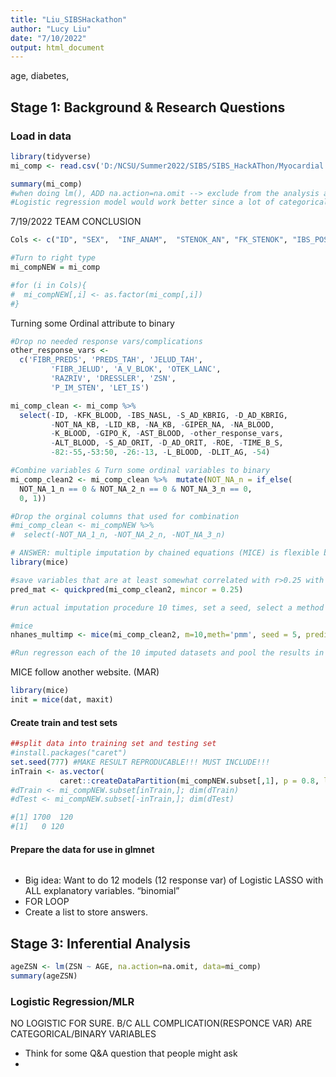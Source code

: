 ```yaml
---
title: "Liu_SIBSHackathon"
author: "Lucy Liu"
date: "7/10/2022"
output: html_document
---
```


age, diabetes,


## Stage 1: Background & Research Questions
### Load in data
```r
library(tidyverse)
mi_comp <- read.csv('D:/NCSU/Summer2022/SIBS/SIBS_HackAThon/Myocardial infarction complications Database.csv', check.names = TRUE) #make sure the variable imported valid for R without special characters/symbols like tabs
```

```r
summary(mi_comp)
#when doing lm(), ADD na.action=na.omit --> exclude from the analysis any subject who does not have all the variables necessary to fit a model
#Logistic regression model would work better since a lot of categorical var.
```
7/19/2022 TEAM CONCLUSION
```r
Cols <- c("ID", "SEX",	"INF_ANAM",  "STENOK_AN", "FK_STENOK", "IBS_POST","IBS_NASL", "GB","SIM_GIPERT","DLIT_AG",	"ZSN_A",	"nr_11", "nr_01",	"nr_02",	"nr_03",	"nr_04",	"nr_07",	"nr_08",	"np_01",	"np_04",	"np_05",	"np_07",	"np_08"	,"np_09",	"np_10"	,	"endocr_02",	"endocr_03",	"zab_leg_01",	"zab_leg_02",	"zab_leg_03",	"zab_leg_04",	"zab_leg_06",		"O_L_POST",	"K_SH_POST",	"MP_TP_POST",	"SVT_POST",	"GT_POST",	"FIB_G_POST",	"ant_im",	"lat_im","inf_im","post_im","IM_PG_P",	"ritm_ecg_p_01",	"ritm_ecg_p_02",	"ritm_ecg_p_04",	"ritm_ecg_p_06",	"ritm_ecg_p_07",	"ritm_ecg_p_08",	"n_r_ecg_p_01",	"n_r_ecg_p_02",	"n_r_ecg_p_03",	"n_r_ecg_p_04",	"n_r_ecg_p_05",	"n_r_ecg_p_06",	"n_r_ecg_p_08",	"n_r_ecg_p_09",	"n_r_ecg_p_10",	"n_p_ecg_p_01",	"n_p_ecg_p_03",	"n_p_ecg_p_04",	"n_p_ecg_p_05",	"n_p_ecg_p_06",	"n_p_ecg_p_07",	"n_p_ecg_p_08",	"n_p_ecg_p_09",	"n_p_ecg_p_10",	"n_p_ecg_p_11",	"n_p_ecg_p_12",	"fibr_ter_01",	"fibr_ter_02",	"fibr_ter_03",	"fibr_ter_05",	"fibr_ter_06",	"fibr_ter_07",	"fibr_ter_08",	"GIPO_K",		"GIPER_NA",	"TIME_B_S","NA_KB",	"NOT_NA_KB",	"LID_KB",	"NITR_S",	"NOT_NA_1_n",	"LID_S_n",	"B_BLOK_S_n",	"ANT_CA_S_n",	"GEPAR_S_n",	"ASP_S_n",	"TIKL_S_n",	"TRENT_S_n",	"FIBR_PREDS",	"PREDS_TAH",	"JELUD_TAH",	"FIBR_JELUD",	"A_V_BLOK",	"OTEK_LANC",	"RAZRIV",	"DRESSLER",	"ZSN",	"REC_IM",	"P_IM_STEN",	"LET_IS")
```
```r
#Turn to right type
mi_compNEW = mi_comp

#for (i in Cols){
#  mi_compNEW[,i] <- as.factor(mi_comp[,i])
#}

```

Turning some Ordinal attribute to binary
```r

#Drop no needed response vars/complications
other_response_vars <-  
  c('FIBR_PREDS', 'PREDS_TAH', 'JELUD_TAH',
         'FIBR_JELUD', 'A_V_BLOK', 'OTEK_LANC',
         'RAZRIV', 'DRESSLER', 'ZSN',
         'P_IM_STEN', 'LET_IS')

mi_comp_clean <- mi_comp %>% 
  select(-ID, -KFK_BLOOD, -IBS_NASL, -S_AD_KBRIG, -D_AD_KBRIG,
         -NOT_NA_KB, -LID_KB, -NA_KB, -GIPER_NA, -NA_BLOOD,
         -K_BLOOD, -GIPO_K, -AST_BLOOD, -other_response_vars,
         -ALT_BLOOD, -S_AD_ORIT, -D_AD_ORIT, -ROE, -TIME_B_S,
         -82:-55,-53:50, -26:-13, -L_BLOOD, -DLIT_AG, -54)
```
```r
#Combine variables & Turn some ordinal variables to binary
mi_comp_clean2 <- mi_comp_clean %>%  mutate(NOT_NA_n = if_else(
  NOT_NA_1_n == 0 & NOT_NA_2_n == 0 & NOT_NA_3_n == 0,
  0, 1))
```
```r
#Drop the orginal columns that used for combination
#mi_comp_clean <- mi_compNEW %>% 
#  select(-NOT_NA_1_n, -NOT_NA_2_n, -NOT_NA_3_n)
```


```r
# ANSWER: multiple imputation by chained equations (MICE) is flexible b/c use remaining info in data to create a model that predicts what could have been recorded to fill in blanks. Fill in the missing values multiple times and create several complete datasets before we pool the results to arrive at more realistic results. 
library(mice)

#save variables that are at least somewhat correlated with r>0.25 with it.
pred_mat <- quickpred(mi_comp_clean2, mincor = 0.25)
```
```r
#run actual imputation procedure 10 times, set a seed, select a method and use the prediction matrix on our original dataset.

#mice
nhanes_multimp <- mice(mi_comp_clean2, m=10,meth='pmm', seed = 5, predictorMatrix = pred_mat)

#Run regresson each of the 10 imputed datasets and pool the results in the end. PROBLEM: Don't know what model to use?! In a loop: missing data then model, model then missing data????


```
MICE follow another website. (MAR)
```r
library(mice)
init = mice(dat, maxit)
```


#### Create train and test sets
```r
##split data into training set and testing set
#install.packages("caret")
set.seed(777) #MAKE RESULT REPRODUCABLE!!! MUST INCLUDE!!!
inTrain <- as.vector(
           caret::createDataPartition(mi_compNEW.subset[,1], p = 0.8, list = FALSE, times = 1 ) )
#dTrain <- mi_compNEW.subset[inTrain,]; dim(dTrain)
#dTest <- mi_compNEW.subset[-inTrain,]; dim(dTest)

#[1] 1700  120
#[1]   0 120
```
#### Prepare the data for use in glmnet
```r

```
- Big idea: Want to do 12 models (12 response var) of Logistic LASSO with ALL explanatory variables. "binomial"
- FOR LOOP
- Create a list to store answers.


## Stage 3: Inferential Analysis
```r
ageZSN <- lm(ZSN ~ AGE, na.action=na.omit, data=mi_comp)
summary(ageZSN)
```


### Logistic Regression/MLR
NO LOGISTIC FOR SURE. B/C ALL COMPLICATION(RESPONCE VAR) ARE CATEGORICAL/BINARY VARIABLES


- Think for some Q&A question that people might ask
- 